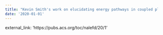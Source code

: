 ```yaml
---
title: "Kevin Smith's work on elucidating energy pathways in coupled plasmonic–photonic cavities makes the cover of Nano Letters!"
date: '2020-01-01'
---
```


external_link: 'https://pubs.acs.org/toc/nalefd/20/1'